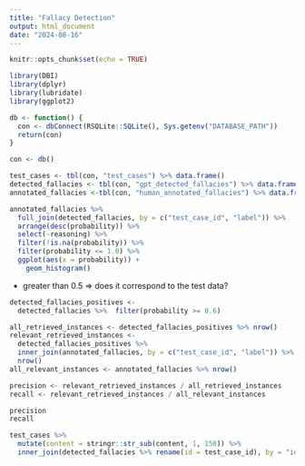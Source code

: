 ```yaml
---
title: "Fallacy Detection"
output: html_document
date: "2024-08-16"
---
```


```r
knitr::opts_chunk$set(echo = TRUE)

library(DBI)
library(dplyr)
library(lubridate)
library(ggplot2)

db <- function() {
  con <- dbConnect(RSQLite::SQLite(), Sys.getenv("DATABASE_PATH"))
  return(con)
}

con <- db()

test_cases <- tbl(con, "test_cases") %>% data.frame()
detected_fallacies <- tbl(con, "gpt_detected_fallacies") %>% data.frame()
annotated_fallacies <-tbl(con, "human_annotated_fallacies") %>% data.frame()

```


```r

annotated_fallacies %>% 
  full_join(detected_fallacies, by = c("test_case_id", "label")) %>% 
  arrange(desc(probability)) %>% 
  select(-reasoning) %>% 
  filter(!is.na(probability)) %>% 
  filter(probability <= 1.0) %>% 
  ggplot(aes(x = probability)) +
    geom_histogram()

```


- greater than 0.5 => does it correspond to the test data?

```r

detected_fallacies_positives <-
  detected_fallacies %>%  filter(probability >= 0.6)

all_retrieved_instances <- detected_fallacies_positives %>% nrow()
relevant_retrieved_instances <-
  detected_fallacies_positives %>%
  inner_join(annotated_fallacies, by = c("test_case_id", "label")) %>%
  nrow()
all_relevant_instances <- annotated_fallacies %>% nrow()

precision <- relevant_retrieved_instances / all_retrieved_instances
recall <- relevant_retrieved_instances / all_relevant_instances

precision
recall

```
```r
test_cases %>% 
  mutate(content = stringr::str_sub(content, 1, 150)) %>% 
  inner_join(detected_fallacies %>% rename(id = test_case_id), by = "id")
```


